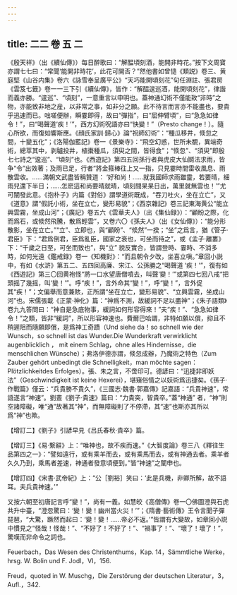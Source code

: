 ```yaml
---
---
---
```

title: 二二 卷 五 二
---




《殷天祥》（出《續仙傳》）每日醉歌曰：“解醖頃刻酒，能開非時花。”按下文周寶亦謂七七曰：“常聞‘能開非時花’，此花可開否？”然他書如曾慥《類説》卷三、黄庭堅《山谷内集》卷六《詠雪奉呈廣平公》“天巧能開頃刻花”句任淵註、張君房《雲笈七籤》卷一一三下引《續仙傳》，皆作：“解醖逡巡酒，能開頃刻花”，律諧而義亦勝。“逡巡”、“頃刻”，一意重言以申明也。蓋神通幻術不僅能致“非時”之物，亦能致非地之産，以非常之事，如非分之願。此不待言而言亦不能盡也，要貴乎迅速而已。咄嗟便辦，瞬霎即得，故曰“彈指”，曰“屈伸臂頃”，曰“急急如律令！”，曰“喝聲道‘疾！’”，西方幻術呪語亦曰“快變！”（Presto change！）。隨心所欲，而復如響斯應。《顔氏家訓·歸心》論“祝師幻術”：“種瓜移井，倐忽之間，十變五化”；《洛陽伽藍記》卷一《景樂寺》：“飛空幻惑，世所未覩，異端奇術，總萃其中，剥驢投井，植棗種瓜，須臾之間，皆得食”；“倐忽”、“須臾”即殷七七詩之“逡巡”、“頃刻”也。《西遊記》第四五回孫行者與虎皮大仙鬬法求雨，皆争“令”出效著；及雨已足，行者“將金箍棒往上又一指，只見霎時間雷收風息、雨散雲收。……滿朝文武盡皆稱贊道： ‘好和尚！……就我國師求雨雖靈，若要晴，細雨兒還下半日；……怎麽這和尚要晴就晴，頃刻間杲杲日出，萬里就無雲也！’”尤可闡發此意。《抱朴子》内篇《對俗》謂學道術既成，“吞刀吐火，坐在立亡”，又《道意》謂“假託小術，坐在立亡，變形易貌”；《西京雜記》卷三記東海黄公“能立興雲霧，坐成山河”；《廣記》卷五六《雲華夫人》（出《集仙録》）：“顧盼之際，化而爲石，或倐然飛騰，散爲輕雲”，又卷六〇《孫夫人》（出《女仙傳》）：“能分形散影，坐在立亡。”“立”、立即也，與“顧盼”、“倐然”一揆；“坐”之爲言，猶《管子·君臣》下：“君爲倒君，臣爲亂臣，國家之衰也，可坐而待之”，或《孟子·離婁》下：“千歲之日至，可坐而致也”，與“立” 貌反實合，皆謂登時、霎時、不消多時，如何光遠《鑑戒録》卷一《知機對》：“而且朝令夕改，坐喜立嗔。”章回小説中，有如《水滸》第五二、五四回高廉、宋江、公孫勝之“喝聲道 ‘疾！’”，復有如《西遊記》第三〇回黄袍怪“將一口水望唐僧噴去，叫聲‘變！’”或第四七回八戒“把頭摇了幾摇，叫‘變！’”。呼“疾！”，言外命其“變！”，呼“變！”，言外促其“疾！”；文偏舉而意兼賅，正所謂“坐在立亡，變形易貌”、“立興雲霧，坐成山河”也。宋儒張載《正蒙·神化》篇：“神爲不測，故緩詞不足以盡神”；《朱子語類》卷九九答問曰：“神自是急底物事，緩詞如何形容得來！”夫“疾！”、“急急如律令！”之類，皆非“緩詞”，所以形容神速也。費爾巴哈謂，非特如願以償，抑且不稍遲阻而隨願即償，是爲神工奇蹟（Und siehe da！so schnell wie der Wunsch，so schnell ist das Wunder.Die Wunderkraft verwirklicht augenblicklich ， mit einem Schlag，ohne alles Hindernisse，die menschlichen Wünsche）；弗洛伊德亦謂，倐忽成辦，乃魔術之特色（Zum Zauber gehört unbedingt die Schnelligkeit，man möchte sagen：Plötzlichkeitdes Erfolges）。張、朱之言，不啻印可。德諺曰：“迅捷非即妖法”（Geschwindigkeit ist keine Hexerei），堪窺俗情之以妖術爲迅捷矣。《孫子·作戰篇》僅云：“兵貴勝不貴久”，《三國志·魏書·郭嘉傳》記嘉語：“兵貴神速”，常語遂言“神速”。劉晝《劉子·貴速》篇曰：“力貴突，智貴卒。”蓋“神通” 者，“神”則空諸障礙，唯“通”故著其“神”，而無障礙則了不停滯，其“速”也斯亦其所以爲“神”也歟。

【增訂二】《劉子》引諺早見《吕氏春秋·貴卒》篇。

【增訂三】《易·繫辭》上：“唯神也，故不疾而速。”《大智度論》卷三八《釋往生品第四之一》：“譬如遠行，或有乘羊而去，或有乘馬而去，或有神通去者。乘羊者久久乃到，乘馬者差速，神通者發意頃便到。”皆“神速”之闡申也。

【增訂四】《宋書·武帝紀》上：“公［劉裕］笑曰：‘此是兵機，非卿所解，故不語耳。夫兵貴神速。’”

又按六朝至初唐記言呼“變！”，尚有一義。如慧皎《高僧傳》卷一〇佛圖澄與石虎共升中臺，“澄忽驚曰：‘變！變！幽州當火災！’”；《隋書·藝術傳》王令言聞子彈琵琶，“大驚，蹶然而起曰：‘變！變！……帝必不返。’”皆謂有大變故，如章回小説中慣見之“怪哉！怪哉！”、“不好了！不好了！”、“禍事了！”、“壞了！壞了！”，驚嘆而非命令之詞也。

Feuerbach，Das Wesen des Christenthums，Kap. 14，Sämmtliche Werke， hrsg. W. Bolin und F. Jodl，VI，156.

Freud，quoted in W. Muschg，Die Zerstörung der deutschen Literatur，3， Aufl.，342.
